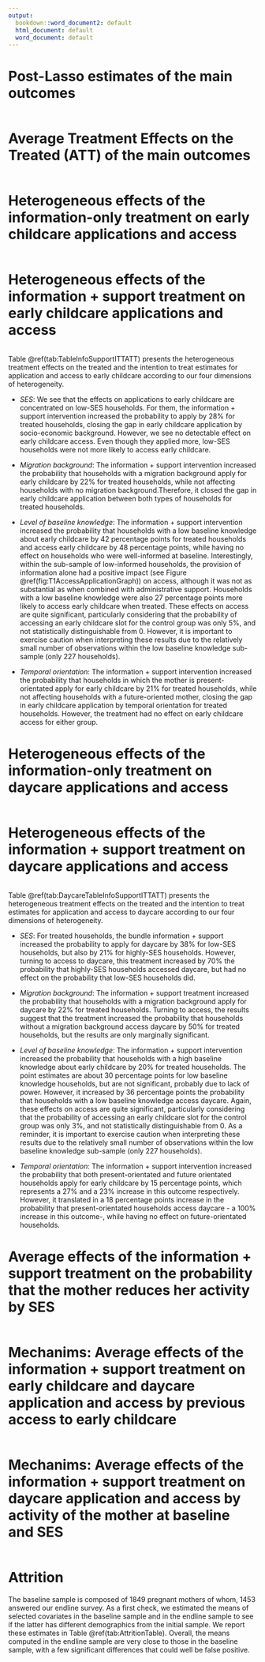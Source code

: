 ```yaml
---
output:
  bookdown::word_document2: default
  html_document: default
  word_document: default
---
```




<!-- # Extended Data {-} -->



# Post-Lasso estimates of the main outcomes



```r
```


#  Average Treatment Effects on the Treated (ATT) of the main outcomes


```r
```

# Heterogeneous effects of the information-only treatment on early childcare applications and access

```r
```


# Heterogeneous effects of the information + support treatment on early childcare applications and access 

```r
```

Table \@ref(tab:TableInfoSupportITTATT) presents the heterogeneous treatment effects on the treated and the intention to treat estimates for application and access to early childcare according to our four dimensions of heterogeneity.

- *SES*: We see that the effects on applications to early childcare are concentrated on low-SES households. For them, the information + support intervention increased the probability to apply by 28% for treated households, closing the gap in early childcare application by socio-economic background. However, we see no detectable effect on early childcare access. Even though they applied more, low-SES households were not more likely to access early childcare.

- *Migration background*: The information + support intervention increased the probability that households with a migration background apply for early childcare by 22% for treated households, while not affecting households with no migration background.Therefore, it closed the gap in early childcare application between both types of households for treated households. 

- *Level of baseline knowledge*: The information + support intervention increased the probability that households with a low baseline knowledge about early childcare by 42 percentage points for treated households and access early childcare by 48 percentage points, while having no effect on households who were well-informed at baseline. Interestingly, within the sub-sample of low-informed households, the provision of information alone had a positive impact (see Figure \@ref(fig:T1AccessApplicationGraph)) on access, although it was not as substantial as when combined with administrative support. Households with a low baseline knowledge were also 27 percentage points more likely to access early childcare when treated. These effects on access are quite significant, particularly considering that the probability of accessing an early childcare slot for the control group was only 5%, and not statistically distinguishable from 0. However, it is important to exercise caution when interpreting these results due to the relatively small number of observations within the low baseline knowledge sub-sample (only 227 households).

- *Temporal orientation*: The information + support intervention increased the probability that households in which the mother is present-orientated apply for early childcare by 21% for treated households, while not affecting households with a future-oriented mother, closing the gap in early childcare application by temporal orientation for treated households. However, the treatment had no effect on early childcare access for either group.



# Heterogeneous effects of the information-only treatment on daycare applications and access

```r
```

# Heterogeneous effects of the information + support treatment on daycare applications and access

```r
```


Table \@ref(tab:DaycareTableInfoSupportITTATT) presents the heterogeneous treatment effects on the treated and the intention to treat estimates for application and access to daycare according to our four dimensions of heterogeneity.

* *SES*: For treated households, the bundle information + support increased the probability to apply for daycare by 38% for low-SES households, but also by 21% for highly-SES households. However, turning to access to daycare, this treatment increased by 70% the probability that highly-SES households accessed daycare, but had no effect on the probability that low-SES households did. 

* *Migration background*:  The information + support treatment increased the probability that households with a migration background apply for daycare by 22% for treated households. Turning to access, the results suggest that the treatment increased the probability that households without a migration background access daycare by 50% for treated households, but the results are only marginally significant.

* *Level of baseline knowledge*: The information + support intervention increased the probability that households with a high baseline knowledge about early childcare by 20% for treated households. The point estimates are about 30 percentage points for low baseline knowledge households, but are not significant, probably due to lack of power. However, it increased by 36 percentage points the probability that households with a low baseline knowledge access daycare. Again, these effects on access are quite significant, particularly considering that the probability of accessing an early childcare slot for the control group was only 3%, and not statistically distinguishable from 0. As a reminder, it is important to exercise caution when interpreting these results due to the relatively small number of observations within the low baseline knowledge sub-sample (only 227 households).

* *Temporal orientation*: The information + support intervention increased the probability that both present-orientated and future orientated households apply for early childcare by 15 percentage points, which represents a 27% and a 23% increase in this outcome respectively. However, it translated in a 18 percentage points increase in the probability that present-orientated households access daycare - a 100% increase in this outcome-, while having no effect on future-orientated households.

# Average effects of the information + support treatment on the probability that the mother reduces her activity by SES

```r
```

# Mechanims: Average effects of the information + support treatment on early childcare and daycare application and access by previous access to early childcare

```r
```

# Mechanims: Average effects of the information + support treatment on daycare application and access by activity of the mother at baseline and SES
```r
```

# Attrition

The baseline sample is composed of 1849 pregnant mothers of whom, 1453 answered our endline survey. As a first check, we estimated the means of selected covariates in the baseline sample and in the endline sample to see if the latter has different demographics from the initial sample. We report these estimates in Table \@ref(tab:AttritionTable). Overall, the means computed in the endline sample are very close to those in the baseline sample, with a few significant differences that could well be false positive.

```r
```
